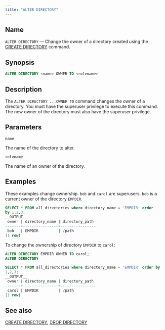 ```yaml
---
title: "ALTER DIRECTORY"
---
```


<div id="alter_directory" class="registered_link"></div>

## Name

`ALTER DIRECTORY` &mdash; Change the owner of a directory created using the [CREATE DIRECTORY](22_create_directory/#create_directory) command.

## Synopsis

```sql
ALTER DIRECTORY <name> OWNER TO <rolename>
```

## Description

The `ALTER DIRECTORY ...OWNER TO` command changes the owner of a directory. You must have the superuser privilege to execute this command. The new owner of the directory must also have the superuser privilege.

## Parameters

`name`

 The name of the directory to alter.

`rolename`

 The name of an owner of the directory.

## Examples

These examples change ownership. `bob` and `carol` are superusers. `bob` is a current owner of the directory `EMPDIR`.

```sql
SELECT * FROM all_directories where directory_name = 'EMPDIR' order
by 1,2,3;
__OUTPUT__
 owner | directory_name | directory_path
-------+----------------+----------------
 bob   | EMPDIR         | /path
(1 row)
```

To change the ownership of directory `EMPDIR` to `carol`:

```sql
ALTER DIRECTORY EMPDIR OWNER TO carol;
ALTER DIRECTORY

SELECT * FROM all_directories where directory_name = 'EMPDIR' order by
1,2,3;
__OUTPUT__
 owner | directory_name | directory_path
-------+----------------+----------------
 carol | EMPDIR         | /path
(1 row)
```

## See also

[CREATE DIRECTORY](22_create_directory/#create_directory), [DROP DIRECTORY](46_drop_directory/#drop_directory)
